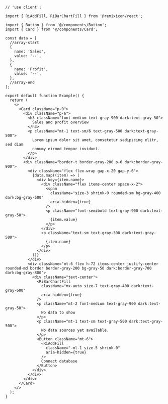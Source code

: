 ````tsx
// 'use client';

import { RiAddFill, RiBarChartFill } from '@remixicon/react';

import { Button } from '@/components/Button';
import { Card } from '@/components/Card';

const data = [
  //array-start
  {
    name: 'Sales',
    value: '--',
  },
  {
    name: 'Profit',
    value: '--',
  },
  //array-end
];

export default function Example() {
  return (
    <>
      <Card className="p-0">
        <div className="p-6">
          <h3 className="font-medium text-gray-900 dark:text-gray-50">
            Sales and profit overview
          </h3>
          <p className="mt-1 text-sm/6 text-gray-500 dark:text-gray-500">
            Lorem ipsum dolor sit amet, consetetur sadipscing elitr, sed diam
            nonumy eirmod tempor invidunt.
          </p>
        </div>
        <div className="border-t border-gray-200 p-6 dark:border-gray-900">
          <div className="flex flex-wrap gap-x-20 gap-y-6">
            {data.map((item) => (
              <div key={item.name}>
                <div className="flex items-center space-x-2">
                  <span
                    className="size-3 shrink-0 rounded-sm bg-gray-400 dark:bg-gray-600"
                    aria-hidden={true}
                  />
                  <p className="font-semibold text-gray-900 dark:text-gray-50">
                    {item.value}
                  </p>
                </div>
                <p className="text-sm text-gray-500 dark:text-gray-500">
                  {item.name}
                </p>
              </div>
            ))}
          </div>
          <div className="mt-6 flex h-72 items-center justify-center rounded-md border border-gray-200 bg-gray-50 dark:border-gray-700 dark:bg-gray-800">
            <div className="text-center">
              <RiBarChartFill
                className="mx-auto size-7 text-gray-400 dark:text-gray-600"
                aria-hidden={true}
              />
              <p className="mt-2 font-medium text-gray-900 dark:text-gray-50">
                No data to show
              </p>
              <p className="mt-1 text-sm text-gray-500 dark:text-gray-500">
                No data sources yet available.
              </p>
              <Button className="mt-6">
                <RiAddFill
                  className="-ml-1 size-5 shrink-0"
                  aria-hidden={true}
                />
                Connect database
              </Button>
            </div>
          </div>
        </div>
      </Card>
    </>
  );
}

````